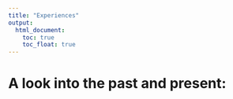 ```yaml
---
title: "Experiences"
output: 
  html_document:
    toc: true
    toc_float: true
---
```


# A look into the past and present:



